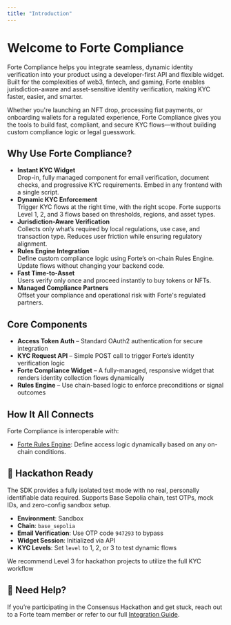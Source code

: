 ```yaml
---
title: "Introduction"
---
```


# Welcome to Forte Compliance

Forte Compliance helps you integrate seamless, dynamic identity verification into your product using a developer-first API and flexible widget. Built for the complexities of web3, fintech, and gaming, Forte enables jurisdiction-aware and asset-sensitive identity verification, making KYC faster, easier, and smarter.

Whether you're launching an NFT drop, processing fiat payments, or onboarding wallets for a regulated experience, Forte Compliance gives you the tools to build fast, compliant, and secure KYC flows—without building custom compliance logic or legal guesswork.

## Why Use Forte Compliance?

- <Icon icon="rocket-launch" /> **Instant KYC Widget**\
  Drop-in, fully managed component for email verification, document checks, and progressive KYC requirements. Embed in any frontend with a single script.
- <Icon icon="badge-check" /> **Dynamic KYC Enforcement**\
  Trigger KYC flows at the right time, with the right scope. Forte supports Level 1, 2, and 3 flows based on thresholds, regions, and asset types.
- <Icon icon="earth-americas" /> **Jurisdiction-Aware Verification**\
  Collects only what’s required by local regulations, use case, and transaction type. Reduces user friction while ensuring regulatory alignment.
- <Icon icon="brain-circuit" /> **Rules Engine Integration**\
  Define custom compliance logic using Forte’s on-chain Rules Engine. Update flows without changing your backend code.
- <Icon icon="timer" /> **Fast Time-to-Asset**\
  Users verify only once and proceed instantly to buy tokens or NFTs.
- <Icon icon="handshake" /> **Managed Compliance Partners**\
  Offset your compliance and operational risk with Forte's regulated partners.

## Core Components

- **Access Token Auth** – Standard OAuth2 authentication for secure integration
- **KYC Request API** – Simple POST call to trigger Forte’s identity verification logic
- **Forte Compliance Widget** – A fully-managed, responsive widget that renders identity collection flows dynamically
- **Rules Engine** – Use chain-based logic to enforce preconditions or signal outcomes

## How It All Connects

Forte Compliance is interoperable with:

- [Forte Rules Engine](/KYC_levels_guide): Define access logic dynamically based on any on-chain conditions.

## 🧪 **Hackathon Ready**

The SDK provides a fully isolated test mode with no real, personally identifiable data required. Supports Base Sepolia chain, test OTPs, mock IDs, and zero-config sandbox setup.

- **Environment**: Sandbox
- **Chain**: `base_sepolia`
- **Email Verification**: Use OTP code `947293` to bypass
- **Widget Session**: Initialized via API
- **KYC Levels**: Set `level` to 1, 2, or 3 to test dynamic flows

<Tip>
  We recommend Level 3 for hackathon projects to utilize the full KYC workflow
</Tip>

## 🙌 Need Help?

If you’re participating in the Consensus Hackathon and get stuck, reach out to a Forte team member or refer to our full [Integration Guide](#overview).